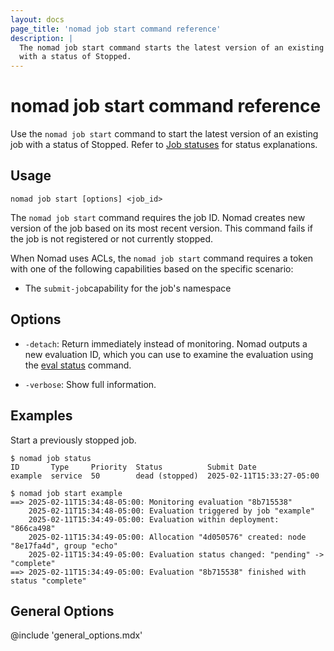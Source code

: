 ```yaml
---
layout: docs
page_title: 'nomad job start command reference'
description: |
  The nomad job start command starts the latest version of an existing job
  with a status of Stopped.
---
```


# nomad job start command reference

Use the `nomad job start` command to start the latest version of an existing job
with a status of Stopped. Refer to [Job statuses] for status explanations.

## Usage

```shell-session
nomad job start [options] <job_id>
```

The `nomad job start` command requires the job ID. Nomad creates new version of
the job based on its most recent version. This command fails if the job is not
registered or not currently stopped.

When Nomad uses ACLs, the `nomad job start` command requires a token with one of
the following capabilities based on the specific scenario:

- The `submit-job`capability for the job's namespace

## Options

- `-detach`: Return immediately instead of monitoring. Nomad outputs a new
  evaluation ID, which you can use to examine the evaluation using the
  [eval status] command.

- `-verbose`: Show full information.

## Examples

Start a previously stopped job.

```shell-session
$ nomad job status
ID       Type     Priority  Status          Submit Date
example  service  50        dead (stopped)  2025-02-11T15:33:27-05:00

$ nomad job start example
==> 2025-02-11T15:34:48-05:00: Monitoring evaluation "8b715538"
    2025-02-11T15:34:48-05:00: Evaluation triggered by job "example"
    2025-02-11T15:34:49-05:00: Evaluation within deployment: "866ca498"
    2025-02-11T15:34:49-05:00: Allocation "4d050576" created: node "8e17fa4d", group "echo"
    2025-02-11T15:34:49-05:00: Evaluation status changed: "pending" -> "complete"
==> 2025-02-11T15:34:49-05:00: Evaluation "8b715538" finished with status "complete"
```

## General Options

@include 'general_options.mdx'

[eval status]: /nomad/commands/eval/status
[run]: /nomad/commands/job/run
[Job statuses]: /nomad/docs/concepts/job#job-statuses
